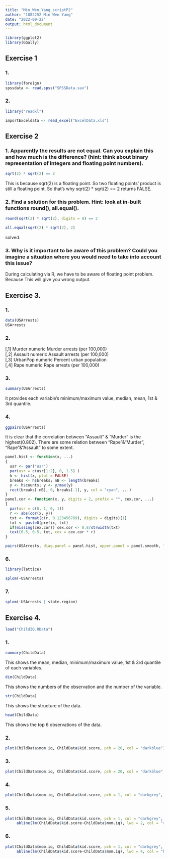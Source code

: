 ```yaml
---
title: "Min_Wen_Yang_scriptP2"
author: "1882252 Min Wen Yang"
date: "2022-09-22"
output: html_document
---
```

```r
library(ggplot2)
library(GGally)
```
## Exercise 1
### 1.

```r
library(foreign)
spssdata <- read.spss("SPSSData.sav")
```

### 2.

```r
library("readxl")

importExceldata <- read_excel("ExcelData.xls")
```

## Exercise 2
### 1. Apparently the results are not equal. Can you explain this and how much is the difference? (hint: think about binary representation of integers and floating point numbers).
```r
sqrt(2) * sqrt(2) == 2
```

This is because sqrt(2) is a floating point. So two floating points' product is still a floating point. So that's why sqrt(2) * sqrt(2) == 2 returns FALSE.

### 2. Find a solution for this problem. Hint: look at in-built functions round(), all.equal().
```r
round(sqrt(2) * sqrt(2), digits = 0) == 2

all.equal(sqrt(2) * sqrt(2), 2)
```

solved.

### 3. Why is it important to be aware of this problem? Could you imagine a situation where you would need to take into account this issue? 
During calculating via R, we have to be aware of floating point problem. Because This will give you wrong output.

## Exercise 3.
### 1. 
```r
data(USArrests)
USArrests 
```

### 2.

[,1]	Murder	numeric	Murder arrests (per 100,000)\
[,2]	Assault	numeric	Assault arrests (per 100,000)\
[,3]	UrbanPop	numeric	Percent urban population\
[,4]	Rape	numeric	Rape arrests (per 100,000)

### 3.
```r
summary(USArrests)
```

it provides each variable's minimum/maximum value, median, mean, 1st & 3rd quantile.

### 4.
```r
ggpairs(USArrests)
```

It is clear that the correlation between "Assault" & "Murder" is the highest(0.802). There are some relation between "Rape"&"Murder", "Rape"&"Assault" to some extent.

```r
panel.hist <- function(x, ...)
{
  usr <- par("usr")
  par(usr = c(usr[1:2], 0, 1.5) )
  h <- hist(x, plot = FALSE)
  breaks <- h$breaks; nB <- length(breaks)
  y <- h$counts; y <- y/max(y)
  rect(breaks[-nB], 0, breaks[-1], y, col = "cyan", ...)
}
panel.cor <- function(x, y, digits = 2, prefix = "", cex.cor, ...)
{
  par(usr = c(0, 1, 0, 1))
  r <- abs(cor(x, y))
  txt <- format(c(r, 0.123456789), digits = digits)[1]
  txt <- paste0(prefix, txt)
  if(missing(cex.cor)) cex.cor <- 0.8/strwidth(txt)
  text(0.5, 0.5, txt, cex = cex.cor * r)
}

pairs(USArrests, diag.panel = panel.hist, upper.panel = panel.smooth, lower.panel = panel.cor)
```

### 6.
```r
library(lattice)

splom(~USArrests)
```

### 7.
```r
splom(~USArrests | state.region)
```

## Exercise 4.
```r
load("ChildIQ.RData")
```

### 1.
```r
summary(ChildData) 
```

This shows the mean, median, minimum/maximum value, 1st & 3rd quantile of each variables.
```r
dim(ChildData)
```

This shows the numbers of the observation and the number of the variable.
```r
str(ChildData)
```

This shows the structure of the data.
```r
head(ChildData)
```

This shows the top 6 observations of the data.


### 2.
```r
plot(ChildData$mom.iq, ChildData$kid.score, pch = 20, col = "darkblue")
```

### 3.
```r
plot(ChildData$mom.iq, ChildData$kid.score, pch = 20, col = "darkblue", xlab = "IQ of the mother", ylab = "child's score")
```

### 4.
```r
plot(ChildData$mom.iq, ChildData$kid.score, pch = 1, col = "darkgrey", xlab = "IQ of the mother", ylab = "child's score")
```

### 5.
```r
plot(ChildData$mom.iq, ChildData$kid.score, pch = 1, col = "darkgrey", xlab = "IQ of the mother", ylab = "child's score", 
     abline(lm(ChildData$kid.score~ChildData$mom.iq), lwd = 2, col = "red"))
```

### 6.
```r
plot(ChildData$mom.iq, ChildData$kid.score, pch = 1, col = "darkgrey", xlab = "IQ of the mother", ylab = "child's score", 
     abline(lm(ChildData$kid.score~ChildData$mom.iq), lwd = 4, col = "blue"))
```